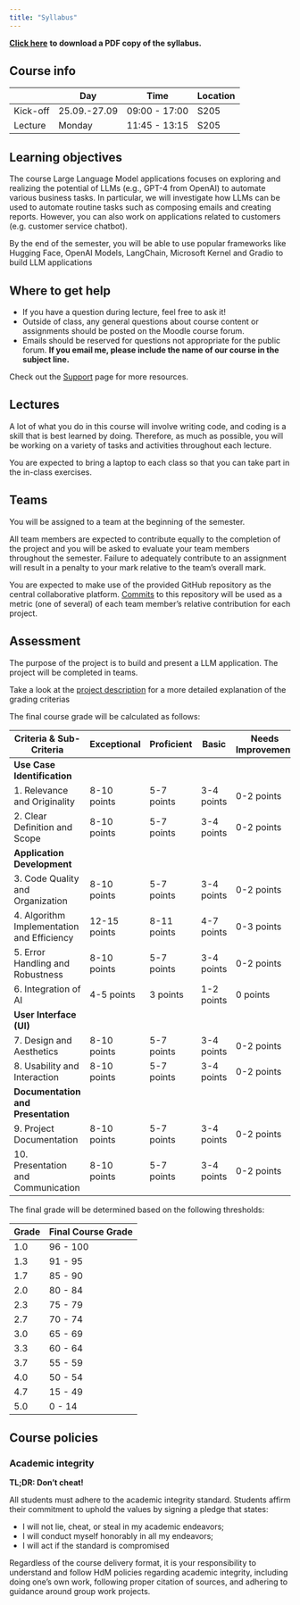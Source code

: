```yaml
---
title: "Syllabus"
---
```


::: {.content-visible when-format="html"}
[**Click here**](syllabus.pdf) **to download a PDF copy of the syllabus.**
:::


## Course info

|           | Day       | Time              | Location |
|-----------|-----------|-------------------|----------|
| Kick-off   | 25.09.-27.09    | 09:00  - 17:00  |  S205  |
| Lecture   |  Monday   | 11:45  - 13:15  |  S205  |


## Learning objectives

The course Large Language Model applications focuses on exploring and realizing the potential of LLMs (e.g., GPT-4 from OpenAI) to automate various business tasks. In particular, we will investigate how LLMs can be used to automate routine tasks such as composing emails and creating reports. However, you can also work on applications related to customers (e.g. customer service chatbot).   

By the end of the semester, you will be able to use popular frameworks like Hugging Face, OpenAI Models, LangChain, Microsoft Kernel and Gradio to build LLM applications


## Where to get help

- If you have a question during lecture, feel free to ask it! 
- Outside of class, any general questions about course content or assignments should be posted on the Moodle course forum.
- Emails should be reserved for questions not appropriate for the public forum. **If you email me, please include the name of our course in the subject line.** 

Check out the [Support](course-support.qmd) page for more resources.


## Lectures

A lot of what you do in this course will involve writing code, and coding is a skill that is best learned by doing.
Therefore, as much as possible, you will be working on a variety of tasks and activities throughout each lecture.

You are expected to bring a laptop to each class so that you can take part in the in-class exercises.


## Teams

You will be assigned to a team at the beginning of the semester.

All team members are expected to contribute equally to the completion of the project and you will be asked to evaluate your team members throughout the semester. Failure to adequately contribute to an assignment will result in a penalty to your mark relative to the team's overall mark.

You are expected to make use of the provided GitHub repository as the central collaborative platform. [Commits](https://github.com/git-guides/git-commit) to this repository will be used as a metric (one of several) of each team member's relative contribution for each project.

## Assessment

The purpose of the project is to build and present a LLM application. The project will be completed in teams.

:::{.callout-note}
Take a look at the [project description](project-description.qmd) for a more detailed explanation of the grading criterias
:::


The final course grade will be calculated as follows:


| Criteria & Sub-Criteria                                   | Exceptional      | Proficient       | Basic            | Needs Improvement |
|-----------------------------------------------------------|------------------|------------------|------------------|------------------|
| **Use Case Identification**                               |                  |                  |                  |                  |
| 1. Relevance and Originality                              | 8-10 points      | 5-7 points       | 3-4 points       | 0-2 points       |
| 2. Clear Definition and Scope                             | 8-10 points      | 5-7 points       | 3-4 points       | 0-2 points       |
| **Application Development**                               |                  |                  |                  |                  |
| 3. Code Quality and Organization                          | 8-10 points      | 5-7 points       | 3-4 points       | 0-2 points       |
| 4. Algorithm Implementation and Efficiency                | 12-15 points     | 8-11 points      | 4-7 points       | 0-3 points       |
| 5. Error Handling and Robustness                          | 8-10 points      | 5-7 points       | 3-4 points       | 0-2 points       |
| 6. Integration of AI                                      | 4-5 points       | 3 points         | 1-2 points       | 0 points         |
| **User Interface (UI)**                                   |                  |                  |                  |                  |
| 7. Design and Aesthetics                                  | 8-10 points      | 5-7 points       | 3-4 points       | 0-2 points       |
| 8. Usability and Interaction                              | 8-10 points      | 5-7 points       | 3-4 points       | 0-2 points       |
| **Documentation and Presentation**                        |                  |                  |                  |                  |
| 9. Project Documentation                                  | 8-10 points      | 5-7 points       | 3-4 points       | 0-2 points       |
| 10. Presentation and Communication                         | 8-10 points      | 5-7 points       | 3-4 points       | 0-2 points       |


The final grade will be determined based on the following thresholds:

|  Grade       | Final Course Grade |
|--------------|--------------------|
| 1.0           | 96 - 100          |
| 1.3           | 91 - 95           |
| 1.7           | 85 - 90           |
| 2.0           | 80 - 84           |
| 2.3           | 75 - 79           |
| 2.7           | 70 - 74           |
| 3.0           | 65 - 69           |
| 3.3           | 60 - 64           |
| 3.7           | 55 - 59           |
| 4.0            | 50 - 54          |
| 4.7           | 15 - 49           |
| 5.0            | 0 - 14           |



## Course policies

### Academic integrity

**TL;DR: Don't cheat!**

All students must adhere to the academic integrity standard. Students affirm their commitment to uphold the values by signing a pledge that states:

-   I will not lie, cheat, or steal in my academic endeavors;
-   I will conduct myself honorably in all my endeavors;
-   I will act if the standard is compromised

Regardless of the course delivery format, it is your responsibility to understand and follow HdM policies regarding academic integrity, including doing one's own work, following proper citation of sources, and adhering to guidance around group work projects.
